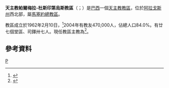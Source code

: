 {{Infobox Roman Catholic diocese
|name=帕爾梅拉-杜斯印第烏斯
|jurisdiction=教區
|latin = Dioecesis Palmiriensis Indorum
|image = 
|caption =
|location = [[巴西|巴西]]
|territory = [[阿拉戈斯州|阿拉戈斯州]]西北部
|population = 470,000
|rite = [[罗马礼|罗马礼]]
|patron =
|province = 馬塞約
|established = 1962年
|cathedral = [[蔭庇聖母主教座堂_(帕爾梅拉-杜斯印第烏斯)|蔭庇聖母座堂]]
|co-cathedral =
|leadership = 主教
|website =[http://www.diocesedecampos.org.br/ 官方網頁]
|pope = {{incumbent pope}}
|ordinary ={{link-pt|厄瑪奴耳·德-歐利韋拉-索阿雷斯-菲爾奧|Manoel de Oliveira Soares Filho}}
|coadjutor archbishop =
|coadjutor bishop =
|auxiliary =
|emeritus =
}}
'''天主教帕爾梅拉-杜斯印第烏斯教區'''（{{lang-la|Dioecesis Palmiriensis Indorum}}；{{lang-pt|Diocese de Palmeira dos Índios}}）是[[巴西|巴西]]一個[[天主教|天主教]][[教區|教區]]，位於[[阿拉戈斯州|阿拉戈斯州]]西北部，屬[[天主教馬塞約總教區|馬塞約總教區]]。

教區成立於1962年2月10日，<ref>{{cite journal
|journal=[[宗座公報|宗座公報]]
|publisher=梵蒂岡出版社
|date=1963年
|volume=55
|title=''Quam supremam''
|page=21
|url=http://www.vatican.va/archive/aas/documents/AAS%2055%20%5B1963%5D%20-%20ocr.pdf
|access-date=2013-11-19
|archive-date=2010-03-27
|archive-url=https://web.archive.org/web/20100327072014/http://www.vatican.va/archive/aas/documents/AAS%2055%20%5B1963%5D%20-%20ocr.pdf
|dead-url=no
}}</ref>2004年有教友470,000人，佔總人口84.0%。有廿七個堂區、司鐸卅七人。現任教區主教為{{link-pt|厄瑪奴耳·德-歐利韋拉-索阿雷斯-菲爾奧|Manoel de Oliveira Soares Filho}}<ref>{{cite press release |title=Resignations and Appointments, 19.12.2018 |url=https://press.vatican.va/content/salastampa/en/bollettino/pubblico/2018/12/19/181219b.html |publisher=Holy See Press Office |accessdate=2019-08-02 |archiveurl=https://web.archive.org/web/20190802082429/https://press.vatican.va/content/salastampa/en/bollettino/pubblico/2018/12/19/181219b.html |archivedate=2019-08-02 |language=en |date=2018-12-19 |dead-url=no }}</ref>。

==參考資料==
{{reflist}}

[[Category:巴西天主教教區|P]]